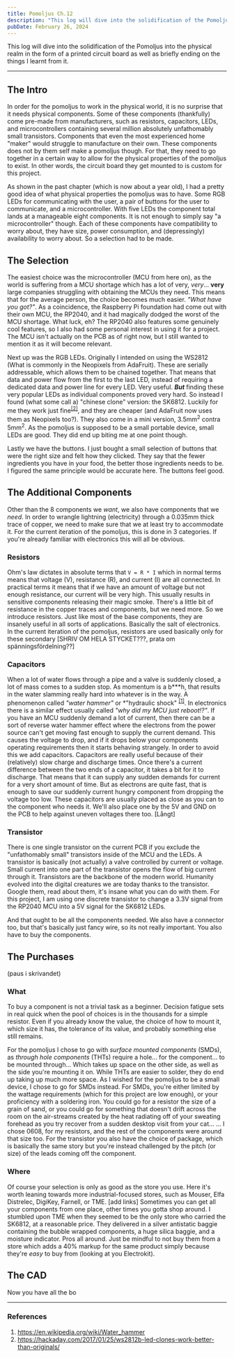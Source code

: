 ```yaml
---
title: Pomoljus Ch.12
description: "This log will dive into the solidification of the Pomoljus into the physical realm in the form of a printed circuit board as well as briefly ending on the things I learnt from it."
pubDate: February 26, 2024
---
```


This log will dive into the solidification of the Pomoljus into the physical realm in the form of a printed circuit board as well as briefly ending on the things I learnt from it. 

---

## The Intro

In order for the pomoljus to work in the physical world, it is no surprise that it needs physical components. Some of these components (thankfully) come pre-made from manufacturers, such as resistors, capacitors, LEDs, and microcontrollers containing several million absolutely unfathomably small transistors. Components that even the most experienced home "maker" would struggle to manufacture on their own. These components does not by them self make a pomoljus though. For that, they need to go together in a certain way to allow for the physical properties of the pomoljus to exist. In other words, the circuit board they get mounted to is custom for this project. 

As shown in the past chapter (which is now about a year old), I had a pretty good idea of what physical properties the pomoljus was to have. Some RGB LEDs for communicating with the user, a pair of buttons for the user to communicate, and a microcontroller. With five LEDs the component total lands at a manageable eight components. It is not enough to simply say "a microcontroller" though. Each of these components have compatibility to worry about, they have size, power consumption, and (depressingly) availability to worry about. So a selection had to be made.

## The Selection

The easiest choice was the microcontroller (MCU from here on), as the world is suffering from a MCU shortage which has a lot of very, *very*... **very** large companies struggling with obtaining the MCUs they need. This means that for the average person, the choice becomes much easier. *"What have you got?"*. As a coincidence, the Raspberry Pi foundation had come out with their own MCU, the RP2040, and it had magically dodged the worst of the MCU shortage. What luck, eh? The RP2040 also features some genuinely cool features, so I also had some personal interest in using it for a project. The MCU isn't actually on the PCB as of right now, but I still wanted to mention it as it will become relevant.

Next up was the RGB LEDs. Originally I intended on using the WS2812 (What is commonly in the Neopixels from AdaFruit). These are serially addressable, which allows them to be chained together. That means that data and power flow from the first to the last LED, instead of requiring a dedicated data and power line for every LED. Very useful. ***But*** finding these very popular LEDs as individual components proved very hard. So instead I found (what some call a) "chinese clone" version: the SK6812. Luckily for me they work just fine<sup>[\[2\]](#references)</sup>, and they are cheaper (and AdaFruit now uses them as Neopixels too?). They also come in a mini version, 3.5mm<sup>2</sup> contra 5mm<sup>2</sup>. As the pomoljus is supposed to be a small portable device, small LEDs are good. They did end up biting me at one point though.

Lastly we have the buttons. I just bought a small selection of buttons that were the right size and felt how they clicked. They say that the fewer ingredients you have in your food, the better those ingredients needs to be. I figured the same principle would be accurate here. The buttons feel good.

## The Additional Components

Other than the 8 components we *want*, we also have components that we *need*. In order to wrangle lightning (electricity) through a 0.035mm thick trace of copper, we need to make sure that we at least try to accommodate it. For the current iteration of the pomoljus, this is done in 3 categories. If you're already familiar with electronics this will all be obvious.

### Resistors
Ohm's law dictates in absolute terms that ``V = R * I`` which in normal terms means that voltage (V), resistance (R), and current (I) are all connected. In practical terms it means that if we have an amount of voltage but not enough resistance, our current will be very high. This usually results in sensitive components releasing their magic smoke. There's a little bit of resistance in the copper traces and components, but we need more. So we introduce resistors. Just like most of the base components, they are insanely useful in all sorts of applications. Basically the salt of electronics. In the current iteration of the pomoljus, resistors are used basically only for these secondary [SHRIV OM HELA STYCKET???, prata om spänningsfördelning??]

### Capacitors

When a lot of water flows through a pipe and a valve is suddenly closed, a lot of mass comes to a sudden stop. As momentum is a b\*\*\*h, that results in the water slamming really hard into whatever is in the way. A phenomenon called *"water hammer"* or *"hydraulic shock" <sup>[\[1\]](#references)</sup>. In electronics there is a similar effect usually called *"why did my MCU just reboot!?"*. If you have an MCU suddenly demand a lot of current, then there can be a sort of reverse water hammer effect where the electrons from the power source can't get moving fast enough to supply the current demand. This causes the voltage to drop, and if it drops below your components operating requirements then it starts behaving strangely. In order to avoid this we add capacitors. Capacitors are really useful because of their (relatively) slow charge and discharge times. Once there's a current difference between the two ends of a capacitor, it takes a bit for it to discharge. That means that it can supply any sudden demands for current for a very short amount of time. But as electrons are quite fast, that is enough to save our suddenly current hungry component from dropping the voltage too low. These capacitors are usually placed as close as you can to the component who needs it. We'll also place one by the 5V and GND on the PCB to help against uneven voltages there too. [Långt]

### Transistor

There is one single transistor on the current PCB if you exclude the "unfathomably small" transistors inside of the MCU and the LEDs. A transistor is basically (not actually) a valve controlled by current or voltage. Small current into one part of the transistor opens the flow of big current through it. Transistors are the backbone of the modern world. Humanity evolved into the digital creatures we are today thanks to the transistor. Google them, read about them, it's insane what you can do with them. For this project, I am using one discrete transistor to change a 3.3V signal from the RP2040 MCU into a 5V signal for the SK6812 LEDs. 

And that ought to be all the components needed. We also have a connector too, but that's basically just fancy wire, so its not really important. You also have to buy the components.

## The Purchases

(paus i skrivandet)

### What

To buy a component is not a trivial task as a beginner. Decision fatigue sets in real quick when the pool of choices is in the thousands for a simple resistor. Even if you already know the value, the choice of how to mount it, which size it has, the tolerance of its value, and probably something else still remains.

For the pomoljus I chose to go with *surface mounted components* (SMDs), as *through hole components* (THTs) require a hole... for the component... to be mounted through... Which takes up space on the other side, as well as the side you're mounting it on. While THTs are easier to solder, they do end up taking up much more space. As I wished for the pomoljus to be a small device, I chose to go for SMDs instead. For SMDs, you're either limited by the wattage requirements (which for this project are low enough), or your proficiency with a soldering iron. You could go for a resistor the size of a grain of sand, or you could go for something that doesn't drift across the room on the air-streams created by the heat radiating off of your sweating forehead as you try recover from a sudden desktop visit from your cat... ... I chose 0608, for my resistors, and the rest of the components were around that size too. For the transistor you also have the choice of package, which is basically the same story but you're instead challenged by the pitch (or size) of the leads coming off the component. 

### Where

Of course your selection is only as good as the store you use. Here it's worth leaning towards more industrial-focused stores, such as Mouser, Elfa Distrelec, DigiKey, Farnell, or TME. [add links] Sometimes you can get all your components from one place, other times you gotta shop around. I stumbled upon TME when they seemed to be the only store who carried the SK6812, at a reasonable price. They delivered in a silver antistatic baggie containing the bubble wrapped components, a huge silica baggie, and a moisture indicator. Pros all around. Just be mindful to not buy them from a store which adds a 40% markup for the same product simply because they're *easy* to buy from (looking at you Electrokit).

## The CAD

Now you have all the bo


---

### References
1. https://en.wikipedia.org/wiki/Water_hammer
2. https://hackaday.com/2017/01/25/ws2812b-led-clones-work-better-than-originals/